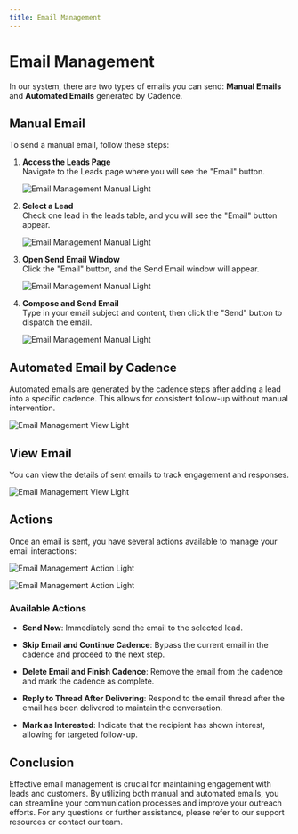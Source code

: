```yaml
---
title: Email Management
---
```


# Email Management

In our system, there are two types of emails you can send: **Manual Emails** and **Automated Emails** generated by Cadence.

## Manual Email

To send a manual email, follow these steps:

1. **Access the Leads Page**  
   Navigate to the Leads page where you will see the "Email" button.

   <img
     className="block rounded-2xl shadow-lg"
     src="/images/email-management-manual-001.png"
     alt="Email Management Manual Light"
   />

2. **Select a Lead**  
   Check one lead in the leads table, and you will see the "Email" button appear.

   <img
     className="block rounded-2xl shadow-lg"
     src="/images/email-management-manual-002.png"
     alt="Email Management Manual Light"
   />

3. **Open Send Email Window**  
   Click the "Email" button, and the Send Email window will appear.

   <img
     className="block rounded-2xl shadow-lg"
     src="/images/email-management-manual-003.png"
     alt="Email Management Manual Light"
   />

4. **Compose and Send Email**  
   Type in your email subject and content, then click the "Send" button to dispatch the email.

   <img
     className="block rounded-2xl shadow-lg"
     src="/images/email-management-manual-004.png"
     alt="Email Management Manual Light"
   />

## Automated Email by Cadence

Automated emails are generated by the cadence steps after adding a lead into a specific cadence. This allows for consistent follow-up without manual intervention.

<img
  className="block rounded-2xl shadow-lg"
  src="/images/email-management-auto-001.png"
  alt="Email Management View Light"
/>

## View Email

You can view the details of sent emails to track engagement and responses.

<img
  className="block rounded-2xl shadow-lg"
  src="/images/email-management-view-001.png"
  alt="Email Management View Light"
/>

## Actions

Once an email is sent, you have several actions available to manage your email interactions:

<img
  className="block rounded-2xl shadow-lg"
  src="/images/email-management-action-001.png"
  alt="Email Management Action Light"
/>

<img
  className="block rounded-2xl shadow-lg"
  src="/images/email-management-action-002.png"
  alt="Email Management Action Light"
/>

### Available Actions

- **Send Now**: Immediately send the email to the selected lead.
- **Skip Email and Continue Cadence**: Bypass the current email in the cadence and proceed to the next step.

- **Delete Email and Finish Cadence**: Remove the email from the cadence and mark the cadence as complete.

- **Reply to Thread After Delivering**: Respond to the email thread after the email has been delivered to maintain the conversation.

- **Mark as Interested**: Indicate that the recipient has shown interest, allowing for targeted follow-up.

## Conclusion

Effective email management is crucial for maintaining engagement with leads and customers. By utilizing both manual and automated emails, you can streamline your communication processes and improve your outreach efforts. For any questions or further assistance, please refer to our support resources or contact our team.
